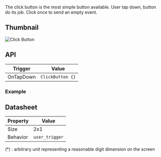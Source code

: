 
The click button is the most simple button available. User tap down, button do its job.
Click once to send an empty event.

## Thumbnail

![Click Button](./assets/click_button.png)


## API

| Trigger | Value |
| --- | --- |
| OnTapDown | `ClickButton {}` |

### Example


<Tabs>
  <TabItem value="python" label="Python" default>
    <PythonApi name="ClickButton" id="1"/>
  </TabItem>
  <TabItem value="rust" label="Rust">
    <RustApi name="ClickButton" id="1"/>
  </TabItem>
</Tabs>

## Datasheet

| Property | Value |
| --- | --- |
 | Size | 2x1 |
 | Behavior | `user_trigger` |

(*) : arbitrary unit representing a reasonable digit dimension on the screen
